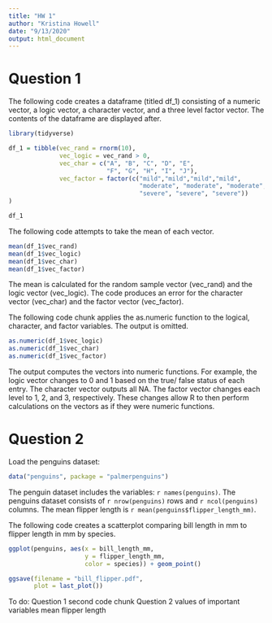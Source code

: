 ```yaml
---
title: "HW 1"
author: "Kristina Howell"
date: "9/13/2020"
output: html_document
---
```


# Question 1

The following code creates a dataframe (titled df_1) consisting of a numeric vector, a logic vector, a character vector, and a three level factor vector. The contents of the dataframe are displayed after.

``` r
library(tidyverse)
```

``` r
df_1 = tibble(vec_rand = rnorm(10),
              vec_logic = vec_rand > 0,
              vec_char = c("A", "B", "C", "D", "E", 
                           "F", "G", "H", "I", "J"),
              vec_factor = factor(c("mild","mild","mild","mild",
                                    "moderate", "moderate", "moderate",
                                    "severe", "severe", "severe"))
)

df_1
```

The following code attempts to take the mean of each vector. 

```r
mean(df_1$vec_rand)
mean(df_1$vec_logic)
mean(df_1$vec_char)
mean(df_1$vec_factor)
```

The mean is calculated for the random sample vector (vec_rand) and the logic vector (vec_logic). The code produces an error for the character vector (vec_char) and the factor vector (vec_factor).

The following code chunk applies the as.numeric function to the logical, character, and factor variables. The output is omitted.

```r
as.numeric(df_1$vec_logic)
as.numeric(df_1$vec_char)
as.numeric(df_1$vec_factor)
```

The output computes the vectors into numeric functions. For example, the logic vector changes to 0 and 1 based on the true/ false status of each entry. The character vector outputs all NA. The factor vector changes each level to 1, 2, and 3, respectively. These changes allow R to then perform calculations on the vectors as if they were numeric functions. 


# Question 2

Load the penguins dataset:

```r
data("penguins", package = "palmerpenguins")
```

The penguin dataset includes the variables: `r names(penguins)`. The penguins dataset consists of `r nrow(penguins)` rows and `r ncol(penguins)` columns. The mean flipper length is `r mean(penguins$flipper_length_mm)`.

The following code creates a scatterplot comparing bill length in mm to flipper length in mm by species. 

```r
ggplot(penguins, aes(x = bill_length_mm, 
                     y = flipper_length_mm, 
                     color = species)) + geom_point()

ggsave(filename = "bill_flipper.pdf",
       plot = last_plot())
```

To do:
  Question 1
    second code chunk
  Question 2
    values of important variables
    mean flipper length

